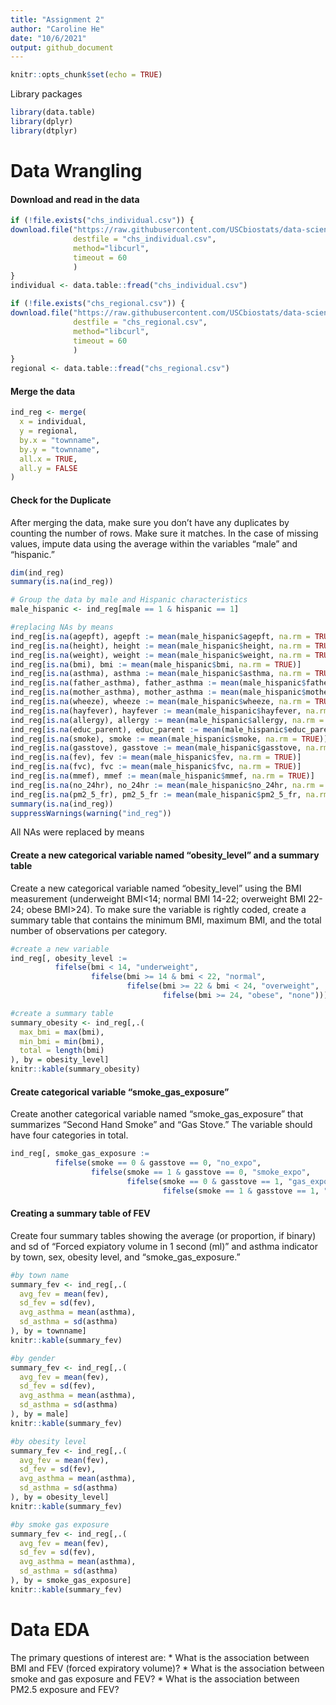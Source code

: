 ```yaml
---
title: "Assignment 2"
author: "Caroline He"
date: "10/6/2021"
output: github_document
---
```


```r
knitr::opts_chunk$set(echo = TRUE)
```
Library packages
```r
library(data.table)
library(dplyr)
library(dtplyr)
```

# Data Wrangling

#### Download and read in the data
```r
if (!file.exists("chs_individual.csv")) {
download.file("https://raw.githubusercontent.com/USCbiostats/data-science-data/master/01_chs/chs_individual.csv",
              destfile = "chs_individual.csv", 
              method="libcurl", 
              timeout = 60
              )
}
individual <- data.table::fread("chs_individual.csv")

if (!file.exists("chs_regional.csv")) {
download.file("https://raw.githubusercontent.com/USCbiostats/data-science-data/master/01_chs/chs_regional.csv",
              destfile = "chs_regional.csv", 
              method="libcurl", 
              timeout = 60
              )
}
regional <- data.table::fread("chs_regional.csv")
```
#### Merge the data
```r
ind_reg <- merge(
  x = individual,
  y = regional,
  by.x = "townname",
  by.y = "townname",
  all.x = TRUE,
  all.y = FALSE
)
```

#### Check for the Duplicate
After merging the data, make sure you don’t have any duplicates by counting the number of rows. Make sure it matches.
In the case of missing values, impute data using the average within the variables “male” and “hispanic.”
```r
dim(ind_reg)
summary(is.na(ind_reg))
```

```r
# Group the data by male and Hispanic characteristics
male_hispanic <- ind_reg[male == 1 & hispanic == 1]
```

```r
#replacing NAs by means
ind_reg[is.na(agepft), agepft := mean(male_hispanic$agepft, na.rm = TRUE)]
ind_reg[is.na(height), height := mean(male_hispanic$height, na.rm = TRUE)]
ind_reg[is.na(weight), weight := mean(male_hispanic$weight, na.rm = TRUE)]
ind_reg[is.na(bmi), bmi := mean(male_hispanic$bmi, na.rm = TRUE)]
ind_reg[is.na(asthma), asthma := mean(male_hispanic$asthma, na.rm = TRUE)]
ind_reg[is.na(father_asthma), father_asthma := mean(male_hispanic$father_asthma, na.rm = TRUE)]
ind_reg[is.na(mother_asthma), mother_asthma := mean(male_hispanic$mother_asthma, na.rm = TRUE)]
ind_reg[is.na(wheeze), wheeze := mean(male_hispanic$wheeze, na.rm = TRUE)]
ind_reg[is.na(hayfever), hayfever := mean(male_hispanic$hayfever, na.rm = TRUE)]
ind_reg[is.na(allergy), allergy := mean(male_hispanic$allergy, na.rm = TRUE)]
ind_reg[is.na(educ_parent), educ_parent := mean(male_hispanic$educ_parent, na.rm = TRUE)]
ind_reg[is.na(smoke), smoke := mean(male_hispanic$smoke, na.rm = TRUE)]
ind_reg[is.na(gasstove), gasstove := mean(male_hispanic$gasstove, na.rm = TRUE)]
ind_reg[is.na(fev), fev := mean(male_hispanic$fev, na.rm = TRUE)]
ind_reg[is.na(fvc), fvc := mean(male_hispanic$fvc, na.rm = TRUE)]
ind_reg[is.na(mmef), mmef := mean(male_hispanic$mmef, na.rm = TRUE)]
ind_reg[is.na(no_24hr), no_24hr := mean(male_hispanic$no_24hr, na.rm = TRUE)]
ind_reg[is.na(pm2_5_fr), pm2_5_fr := mean(male_hispanic$pm2_5_fr, na.rm = TRUE)]
summary(is.na(ind_reg))
suppressWarnings(warning("ind_reg"))
```
All NAs were replaced by means

#### Create a new categorical variable named “obesity_level” and a summary table
Create a new categorical variable named “obesity_level” using the BMI measurement (underweight BMI<14; normal BMI 14-22; overweight BMI 22-24; obese BMI>24). To make sure the variable is rightly coded, create a summary table that contains the minimum BMI, maximum BMI, and the total number of observations per category.
```r
#create a new variable
ind_reg[, obesity_level := 
          fifelse(bmi < 14, "underweight",
                  fifelse(bmi >= 14 & bmi < 22, "normal",
                          fifelse(bmi >= 22 & bmi < 24, "overweight",
                                  fifelse(bmi >= 24, "obese", "none"))))]
```

```r
#create a summary table
summary_obesity <- ind_reg[,.(
  max_bmi = max(bmi),
  min_bmi = min(bmi),
  total = length(bmi)
), by = obesity_level]
knitr::kable(summary_obesity)
```

#### Create categorical variable “smoke_gas_exposure”
Create another categorical variable named “smoke_gas_exposure” that summarizes “Second Hand Smoke” and “Gas Stove.” The variable should have four categories in total.

```r
ind_reg[, smoke_gas_exposure := 
          fifelse(smoke == 0 & gasstove == 0, "no_expo",
                  fifelse(smoke == 1 & gasstove == 0, "smoke_expo",
                          fifelse(smoke == 0 & gasstove == 1, "gas_expo",
                                  fifelse(smoke == 1 & gasstove == 1, "smole_gas_expo","none"))))]
```
#### Creating a summary table of FEV
Create four summary tables showing the average (or proportion, if binary) and sd of “Forced expiatory volume in 1 second (ml)” and asthma indicator by town, sex, obesity level, and “smoke_gas_exposure.”
```r
#by town name
summary_fev <- ind_reg[,.(
  avg_fev = mean(fev),
  sd_fev = sd(fev),
  avg_asthma = mean(asthma),
  sd_asthma = sd(asthma)
), by = townname]
knitr::kable(summary_fev)
```

```r
#by gender
summary_fev <- ind_reg[,.(
  avg_fev = mean(fev),
  sd_fev = sd(fev),
  avg_asthma = mean(asthma),
  sd_asthma = sd(asthma)
), by = male]
knitr::kable(summary_fev)
```

```r
#by obesity level
summary_fev <- ind_reg[,.(
  avg_fev = mean(fev),
  sd_fev = sd(fev),
  avg_asthma = mean(asthma),
  sd_asthma = sd(asthma)
), by = obesity_level]
knitr::kable(summary_fev)
```

```r
#by smoke gas exposure
summary_fev <- ind_reg[,.(
  avg_fev = mean(fev),
  sd_fev = sd(fev),
  avg_asthma = mean(asthma),
  sd_asthma = sd(asthma)
), by = smoke_gas_exposure]
knitr::kable(summary_fev)
```

# Data EDA
The primary questions of interest are: 
* What is the association between BMI and FEV (forced expiratory volume)? 
* What is the association between smoke and gas exposure and FEV? 
* What is the association between PM2.5 exposure and FEV?

















